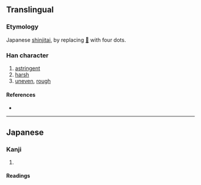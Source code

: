 {{also|澀|澁}}
{{character info/new}}
==Translingual==
{{Han simplified forms|澀|渋|涩}}

===Etymology===
Japanese [[shinjitai]], {{Han simp|澁|nocap=y}} by replacing [[𣥖]] with four dots.

===Han character===
{{Han char|rn=85|rad=水|as=08|sn=11|four=|canj=EYMO|ids=⿰氵⿳止丷八}}

# [[astringent]]
# [[harsh]]
# [[uneven]], [[rough]]

====References====
* {{Han ref|kx=0633.371|dkj=17750|dj=1039.200|hdz=31647.061|uh=6E0B|ud=28171}}

----

==Japanese==
{{ja-kanji forms|渋|澁}}

===Kanji===
{{ja-kanji|grade=c|rs=水08|kyu=澁}}

# {{defn|lang=ja|sort=水08}}

====Readings====
{{ja-readings
|goon=しゅう<しふ
|kanon=そう<そふ
|kanyoon=じゅう<じふ
|kun=しぶ-い, しぶ-, しぶ-る
}}